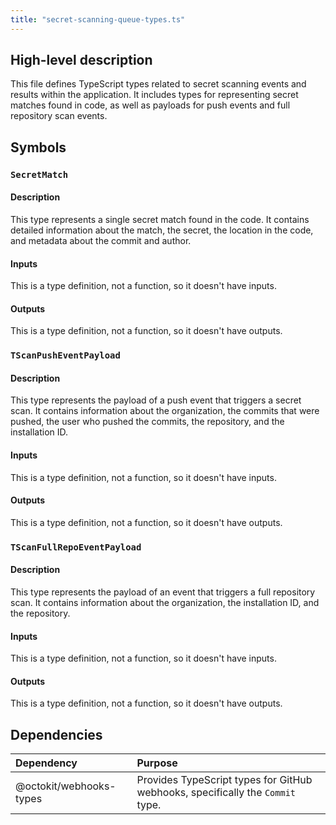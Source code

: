 ```yaml
---
title: "secret-scanning-queue-types.ts"
---
```


## High-level description
This file defines TypeScript types related to secret scanning events and results within the application. It includes types for representing secret matches found in code, as well as payloads for push events and full repository scan events.

## Symbols
### `SecretMatch`
#### Description
This type represents a single secret match found in the code. It contains detailed information about the match, the secret, the location in the code, and metadata about the commit and author.

#### Inputs
This is a type definition, not a function, so it doesn't have inputs.

#### Outputs
This is a type definition, not a function, so it doesn't have outputs.

### `TScanPushEventPayload`
#### Description
This type represents the payload of a push event that triggers a secret scan. It contains information about the organization, the commits that were pushed, the user who pushed the commits, the repository, and the installation ID.

#### Inputs
This is a type definition, not a function, so it doesn't have inputs.

#### Outputs
This is a type definition, not a function, so it doesn't have outputs.

### `TScanFullRepoEventPayload`
#### Description
This type represents the payload of an event that triggers a full repository scan. It contains information about the organization, the installation ID, and the repository.

#### Inputs
This is a type definition, not a function, so it doesn't have inputs.

#### Outputs
This is a type definition, not a function, so it doesn't have outputs.

## Dependencies
| Dependency | Purpose |
|:-----------|:--------|
| @octokit/webhooks-types | Provides TypeScript types for GitHub webhooks, specifically the `Commit` type. |
